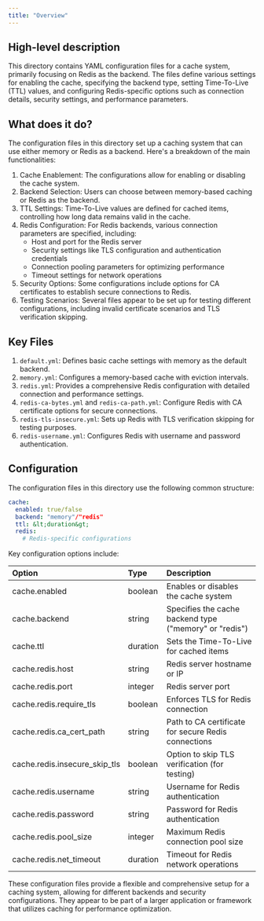 ```yaml
---
title: "Overview"
---
```


## High-level description
This directory contains YAML configuration files for a cache system, primarily focusing on Redis as the backend. The files define various settings for enabling the cache, specifying the backend type, setting Time-To-Live (TTL) values, and configuring Redis-specific options such as connection details, security settings, and performance parameters.

## What does it do?
The configuration files in this directory set up a caching system that can use either memory or Redis as a backend. Here's a breakdown of the main functionalities:

1. Cache Enablement: The configurations allow for enabling or disabling the cache system.
2. Backend Selection: Users can choose between memory-based caching or Redis as the backend.
3. TTL Settings: Time-To-Live values are defined for cached items, controlling how long data remains valid in the cache.
4. Redis Configuration: For Redis backends, various connection parameters are specified, including:
   - Host and port for the Redis server
   - Security settings like TLS configuration and authentication credentials
   - Connection pooling parameters for optimizing performance
   - Timeout settings for network operations
5. Security Options: Some configurations include options for CA certificates to establish secure connections to Redis.
6. Testing Scenarios: Several files appear to be set up for testing different configurations, including invalid certificate scenarios and TLS verification skipping.

## Key Files

1. `default.yml`: Defines basic cache settings with memory as the default backend.
2. `memory.yml`: Configures a memory-based cache with eviction intervals.
3. `redis.yml`: Provides a comprehensive Redis configuration with detailed connection and performance settings.
4. `redis-ca-bytes.yml` and `redis-ca-path.yml`: Configure Redis with CA certificate options for secure connections.
5. `redis-tls-insecure.yml`: Sets up Redis with TLS verification skipping for testing purposes.
6. `redis-username.yml`: Configures Redis with username and password authentication.

## Configuration
The configuration files in this directory use the following common structure:

```yaml
cache:
  enabled: true/false
  backend: "memory"/"redis"
  ttl: &lt;duration&gt;
  redis:
    # Redis-specific configurations
```

Key configuration options include:

| Option | Type | Description |
|:-------|:-----|:------------|
| cache.enabled | boolean | Enables or disables the cache system |
| cache.backend | string | Specifies the cache backend type ("memory" or "redis") |
| cache.ttl | duration | Sets the Time-To-Live for cached items |
| cache.redis.host | string | Redis server hostname or IP |
| cache.redis.port | integer | Redis server port |
| cache.redis.require_tls | boolean | Enforces TLS for Redis connection |
| cache.redis.ca_cert_path | string | Path to CA certificate for secure Redis connections |
| cache.redis.insecure_skip_tls | boolean | Option to skip TLS verification (for testing) |
| cache.redis.username | string | Username for Redis authentication |
| cache.redis.password | string | Password for Redis authentication |
| cache.redis.pool_size | integer | Maximum Redis connection pool size |
| cache.redis.net_timeout | duration | Timeout for Redis network operations |

These configuration files provide a flexible and comprehensive setup for a caching system, allowing for different backends and security configurations. They appear to be part of a larger application or framework that utilizes caching for performance optimization.